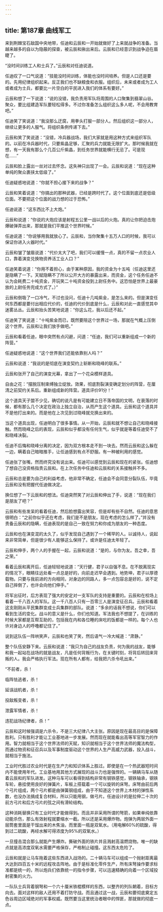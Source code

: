 ```yaml
---
---
---
```

title: 第187章 曲线军工
---



来到荆棘宝石敌国中央地带，任迪和云辰和一开始就做好了上来就战争的准备。当越来越多的自以为隐蔽的探查，被云辰和揪出来后。云辰和已经意识到战争迫在眉睫了。

“没时间训练工人和士兵了。”云辰和对任迪说道。

任迪叹了一口气说道：“技能没时间训练，体能也没时间培养。但是人口还是要的。先用纪律组织起来。反正我们也不缺粮食和衣服。组织后，未来或者成为工人或者成为士兵，都要比一片空白的平民进入我们的体系有要好。”

云辰和想了一下说道：“说的没错，我负责用军队将周围的人口聚集到翡翠山谷。聚众，要比组建造军队要轻松得多。不过你准备怎么组织这么多人呢，不会用教育吧。”

任迪笑了笑说道：“我没那么迂腐，用拳头打服一部分人。然后组织这一部分人，继续让更多的人服气。将组织条例传递下去。”

云辰和笑了笑说道：“没错，冷兵器战场，我们大家就是用这种方式来组织军队的。以前在冷兵器时代，只要紫晶足够，汇聚的兵力就能无限扩大。那时候我就在想，有一天我有那么个几百公斤紫晶，到任务世界就能横行无忌了。可是现在……”

云辰和脸上露出一丝对过去怀念。这失神只出现了一会。云辰和说道：“现在这种单纯的聚众裹挟太低级了。”

任迪疑惑地说道：“你就不担心接下来的战争？”

云辰和笑着说道：“你搞出的那种武器，已经是跨时代了。这个位面到底还是低级位面。不要把这个位面的战力想的过于恐怖。”

任迪说道：“这东西比不上大炮。”

云辰和说道：“你说的大炮应该是射程五公里一战以后的火炮。真的让你把迫击炮爆破弹弄出来，那就是我们平推这个世界时候。”

任迪说道：“你说够用我就放心了。云辰和，当你聚集十五万人口的时候，我可以保证你进入火器时代。”

云辰和皱了皱眉说道：“代价太大了吧，我们可以缓慢一点，真的不留一点农业人口，靠着演变兑换物资养活工业人口？”

任迪笑着说道：“你用不着担心，由于某种原因，我的资金为十五吨（任迪这里还是隐瞒了一下。天赋隐瞒不了所以公开大方的暴露出来，而资金，这个任务任迪不认为会耗费二十吨资金，开玩笑二十吨资金投到上尉任务中。这恐怕是世界上最豪放的上尉任务完成方式了。）”

云辰和倒吸了一口冷气，不过也没问，任迪十几吨紫金，是怎么来的。但是演变任何东西都是要付出相应代价的，任迪的代价到底是什么，云辰和对此一直感觉其中迷雾丛丛。云辰和抬头苦笑地说道：“你这么花，我以后还不起。”

任迪笑了笑说道：“十吨紫金而已，既然要陪这个世界过一场，那就在气概上压倒这个世界。云辰和让我们放手做吧。”

云辰和看着任迪，眼中突然有点闪避，问道：“任迪，我们可以重新组成一个新的阵营。”

任迪疑惑地说道：“这个世界我们还能依靠别人吗？”

云辰和说道：“我说的是彻底在演变契约上斩断和晓峰的联系。”

云辰和张开了自己的演变光幕，拿出了一个花朵模样道具。

自由之花：“摆脱压制束缚独立绽放。效果，彻底割裂演变确定划分的阵营，在厘清之前契约关系后。重新组成新的阵营。道具评价91分！”

这个道具天子盟不少见，确切的说凡是有可能建立日不落帝国的文明，在衰落的时候，都有那么几个决定在政治上独立自治，从而产生这个道具。云辰和这个道具并不是他打出来的。而是他在上次见到过晓峰就兑换出来的。

当这个道具出现，任迪明白了很多事情。从一开始，云辰和就不想让自己和晓峰接触。然而晓峰之后的表现，云辰和似乎都没有任何生气，似乎就是等着任迪受不了和晓峰决裂。

任迪不后悔和晓峰分离的决定，因为双方根本走不到一块去。然而云辰和这么躲在一边，瞒着自己暗暗推手，让任迪感到有点不舒服。有一种被利用的感觉。

任迪张了张嘴，然而终究没有说出来。任迪可以感觉到云辰和现在的紧张。任迪想了想自己没资格指责云辰和。在上次任务中任迪和云辰和的关系接触并不多。

云辰和总是要为自己的利益考虑，他非常不确定，任迪会不会同意分裂队伍，毕竟云辰和没有把握代任迪做决定。

换位想了一下云辰和的想法。任迪突然笑了对云辰和伸出了手，说道：“现在我们是朋友了吧？”

云辰和有些发呆的看着任迪，然后脸想露出笑容，但是却有些不自然。任迪的意思很明白：“之前你似乎还在考虑，我们是不是朋友。现在考虑的怎么样了。”并没有责备云辰和的隐瞒，任迪表现的是自己一致在努力和你成为朋友的一种态度。

云辰和也在演变混的太久了，似乎发现自己遇到了一个稀罕的人。以诚待人，说起来非常简单，但是很少有人能够这么保持了。或许是任迪太年轻了。

云辰和伸手，两个人的手握在一起，云辰和说道：“是的，与你为友。吾之幸，吾之荣。”

看着云辰和离开后，任迪轻轻地说道：“天行健，君子以自强不息。在不脱离现实的情况下，眼睛往远处看一点总是好的，向前走迟早会遇到。地势坤，君子以厚德载物。只要与我前进的方向相同，对身边的同路人，多一点包容总是好的，说不定自己摔倒了，也许会向他们伸手。”

将军出征时，后方表现了强大的安定对一支军队的支持是重要的。云辰和在校场上看着一千八百人的军队。这一千八百人只有一百零三人是演变征召兵。云辰和看着这支刚刚从平民集群变成士兵集群的部队。说道：“多余的话我不想说，你们可以看到生活的变化。战斗的意义是什么，你们也知道。军法我也不想提了，在训练的时候大家都是互帮互助的，包括我在内和各位睡的床吃的饭都是一样的。每个人也许对身边人的呼噜都记住了。”

说到这队伍一阵哄笑声，云辰和也笑了笑，然后语气一冷大喊道：“肃静。”

整个队伍安静下来。云辰和说道：“我只为自己的战友负责，何为我的战友，能够和我一起站在战场的就是战友，凡是任何背叛行为，在关键时刻，将背后转回来背叛的人。我会严格执行军法。现在所有人都有，给我把六杀令吼出来。”

“不前者，杀！

临阵怯逃者，杀！

延误战机者，杀！

投敌叛变者，杀！

泄露军情者，杀！

违犯战场纪律者，杀！”

云辰和这时候强调是六杀令，不是三大纪律八大主张。原因是现在最高目的是保障胜利。只有胜利才能让工业基地进一步发展。然而现在就能看出高等军官智力的作用。智力就相当于这个世界法师的天赋，知识就相当于这个世界法师的魔法构型，而通过物资和征召兵以及军事制度驱动这个世界的人生产高威力武器，投入战斗，就相当于施法。

工业时代胜过农业时代是在生产力和知识体系上胜过。即使是在一个热武器短时间内不能使用年代。工业基地用其他方式展现的战斗力也是强悍的。一辆辆马车从随着云辰和的军队进发。这种马车可以看得到结构非常有钢铁感觉，钢铁轴承，钢铁车轮，悬挂使用良好的弹簧片，车板上搭载着一个可以旋转的床弩。床弩由前后两个弓片组成，两个弓片都是由弹簧钢组成，由于不知道这个世界上木材的弹性系数，也没办法搞成复合材料，所以只能用钢，做弓片。任迪设计的是拉伸二十次的前方弓片和后方弓片的弦之间有滑轮结构。

这种消耗替换只有工业时代才能做得到。而且并非采用所谓的弩箭，如果单纯依靠动能杀伤，那么有效射程就要缩水一截。所以还是采用爆炸物。炮弹为两层外面一层筒套里面是干馏出来的木焦油，而里面一瓶是双氧水。（用电解60%的硫酸，得到过二硫酸，再经水解可得浓度为95%的双氧水。）

一旦撞击混合那么就能产生爆炸。撕破外面的铁片并且溅射高温燃烧物。唯一的缺点就是高浓度双氧水需要严格保存，严格制止碰撞。这东西太危险了。

云辰和就是让马车拖着这些东西进入战场的。二十辆马车可以组成一个抛射距离最大达到四百五十米的远程攻击阵地。由于是标准化零件生产，所有床弩操作要求标准都是统一的，所以炮兵们依靠统一的指令步骤，可以迅速精确的向着一个区域投射密集的火力。

一队队士兵背着钢弩和一个六十厘米铁棍模样的东西，以整齐的列队朝着，目标方向去。面对这样的敌人还用不着打防守战。而且通过这一战，云辰和要彻底奠定五色谷周边区域绝对的军事权威。既然要当这里统治者眼中的悍匪，那就做的彻底一点。